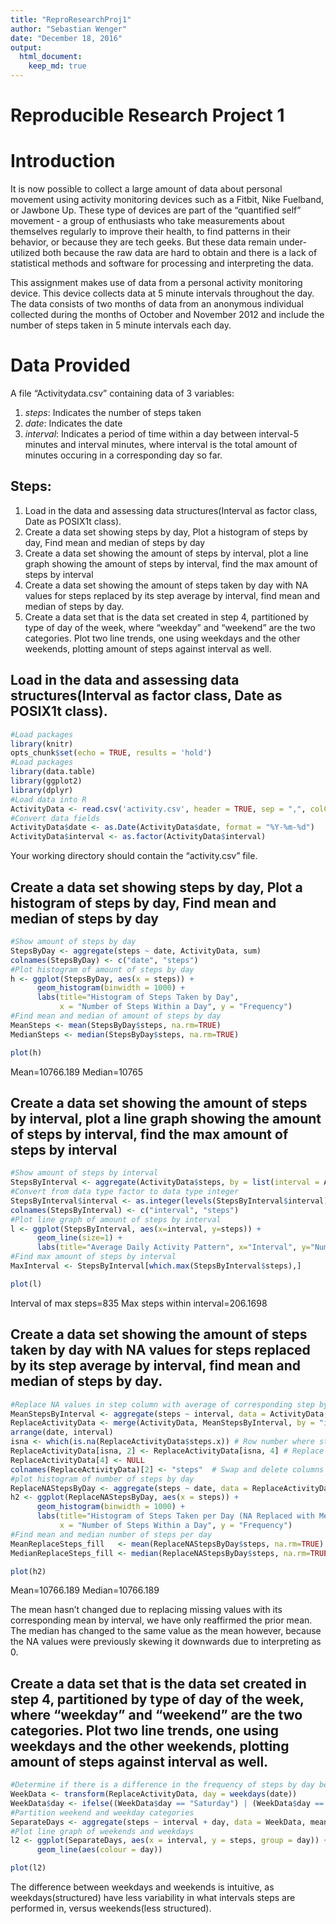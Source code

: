 ---
title: "ReproResearchProj1"
author: "Sebastian Wenger"
date: "December 18, 2016"
output:
  html_document:
    keep_md: true
---


Reproducible Research Project 1
========================================================

# Introduction

It is now possible to collect a large amount of data about personal movement using activity monitoring devices such as a Fitbit, Nike Fuelband, or Jawbone Up. These type of devices are part of the "quantified self" movement - a group of enthusiasts who take measurements about themselves regularly to improve their health, to find patterns in their behavior, or because they are tech geeks. But these data remain under-utilized both because the raw data are hard to obtain and there is a lack of statistical methods and software for processing and interpreting the data.

This assignment makes use of data from a personal activity monitoring device. This device collects data at 5 minute intervals throughout the day. The data consists of two months of data from an anonymous individual collected during the months of October and November 2012 and include the number of steps taken in 5 minute intervals each day.

# Data Provided

A file "Activitydata.csv" containing data of 3 variables:

1.  *steps*: Indicates the number of steps taken
2.  *date*:  Indicates the date
3.  *interval*: Indicates a period of time within a day between interval-5 minutes and interval minutes, where interval is the total amount of minutes occuring in a corresponding day so far. 

## Steps:

1.  Load in the data and assessing data structures(Interval as factor class, Date as POSIX1t class).
2.  Create a data set showing steps by day, Plot a histogram of steps by day, Find mean and median of steps by day
3.  Create a data set showing the amount of steps by interval, plot a line graph showing the amount of steps by interval, find the max amount of steps by interval
4.  Create a data set showing the amount of steps taken by day with NA values for steps replaced by its step average by interval,     find mean and median of steps by day.
5.  Create a data set that is the data set created in step 4, partitioned by type of day of the week, where "weekday" and "weekend" are the two categories. Plot two line trends, one using weekdays and the other weekends, plotting amount of steps against interval as well. 

##  Load in the data and assessing data structures(Interval as factor class, Date as POSIX1t class).

```{r cache=TRUE}
#Load packages
library(knitr)
opts_chunk$set(echo = TRUE, results = 'hold')
#Load packages
library(data.table)
library(ggplot2)
library(dplyr)
#Load data into R
ActivityData <- read.csv('activity.csv', header = TRUE, sep = ",", colClasses=c("numeric", "character", "numeric"))
#Convert data fields 
ActivityData$date <- as.Date(ActivityData$date, format = "%Y-%m-%d")
ActivityData$interval <- as.factor(ActivityData$interval)
```

Your working directory should contain the "activity.csv" file.

## Create a data set showing steps by day, Plot a histogram of steps by day, Find mean and median of steps by day

```{r cache=TRUE}
#Show amount of steps by day
StepsByDay <- aggregate(steps ~ date, ActivityData, sum)
colnames(StepsByDay) <- c("date", "steps")
#Plot histogram of amount of steps by day
h <- ggplot(StepsByDay, aes(x = steps)) + 
      geom_histogram(binwidth = 1000) + 
      labs(title="Histogram of Steps Taken by Day", 
           x = "Number of Steps Within a Day", y = "Frequency")
#Find mean and median of amount of steps by day
MeanSteps <- mean(StepsByDay$steps, na.rm=TRUE)
MedianSteps <- median(StepsByDay$steps, na.rm=TRUE)
```

```{r h}
plot(h)
```

Mean=10766.189
Median=10765

## Create a data set showing the amount of steps by interval, plot a line graph showing the amount of steps by interval, find the max amount of steps by interval

```{r cache=TRUE}
#Show amount of steps by interval
StepsByInterval <- aggregate(ActivityData$steps, by = list(interval = ActivityData$interval), FUN=mean, na.rm=TRUE)
#Convert from data type factor to data type integer
StepsByInterval$interval <- as.integer(levels(StepsByInterval$interval)[StepsByInterval$interval])
colnames(StepsByInterval) <- c("interval", "steps")
#Plot line graph of amount of steps by interval
l <- ggplot(StepsByInterval, aes(x=interval, y=steps)) +   
      geom_line(size=1) +  
      labs(title="Average Daily Activity Pattern", x="Interval", y="Number of steps")
#Find max amount of steps by interval
MaxInterval <- StepsByInterval[which.max(StepsByInterval$steps),]
```

```{r l}
plot(l)
```

Interval of max steps=835
Max steps within interval=206.1698


## Create a data set showing the amount of steps taken by day with NA values for steps replaced by its step average by interval,     find mean and median of steps by day.

```{r cache=TRUE}
#Replace NA values in step column with average of corresponding step by interval
MeanStepsByInterval <- aggregate(steps ~ interval, data = ActivityData, mean)
ReplaceActivityData <- merge(ActivityData, MeanStepsByInterval, by = "interval", all = FALSE) %>%
arrange(date, interval)
isna <- which(is.na(ReplaceActivityData$steps.x)) # Row number where steps.x is NA
ReplaceActivityData[isna, 2] <- ReplaceActivityData[isna, 4] # Replace NA with average
ReplaceActivityData[4] <- NULL
colnames(ReplaceActivityData)[2] <- "steps"  # Swap and delete columns
#plot histogram of number of steps by day
ReplaceNAStepsByDay <- aggregate(steps ~ date, data = ReplaceActivityData, sum)
h2 <- ggplot(ReplaceNAStepsByDay, aes(x = steps)) + 
      geom_histogram(binwidth = 1000) + 
      labs(title="Histogram of Steps Taken per Day (NA Replaced with Mean)", 
           x = "Number of Steps Within a Day", y = "Frequency")
#Find mean and median number of steps per day
MeanReplaceSteps_fill   <- mean(ReplaceNAStepsByDay$steps, na.rm=TRUE)
MedianReplaceSteps_fill <- median(ReplaceNAStepsByDay$steps, na.rm=TRUE)
```

```{r h2}
plot(h2)
```

Mean=10766.189
Median=10766.189

The mean hasn't changed due to replacing missing values with its corresponding mean by interval, we have only reaffirmed the prior mean.  The median has changed to the same value as the mean however, because the NA values were previously skewing it downwards due to interpreting as 0.


## Create a data set that is the data set created in step 4, partitioned by type of day of the week, where "weekday" and "weekend" are the two categories. Plot two line trends, one using weekdays and the other weekends, plotting amount of steps against interval as well.


```{r cache=TRUE}
#Determine if there is a difference in the frequency of steps by day between weekends and weekdays
WeekData <- transform(ReplaceActivityData, day = weekdays(date))
WeekData$day <- ifelse((WeekData$day == "Saturday") | (WeekData$day == "Sunday"), "Weekend", "Weekday")
#Partition weekend and weekday categories
SeparateDays <- aggregate(steps ~ interval + day, data = WeekData, mean)
#Plot line graph of weekends and weekdays
l2 <- ggplot(SeparateDays, aes(x = interval, y = steps, group = day)) + 
      geom_line(aes(colour = day))

```

```{r l2}
plot(l2)
```

The difference between weekdays and weekends is intuitive, as weekdays(structured) have less variability in what intervals steps are performed in, versus weekends(less structured).